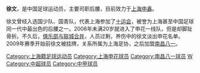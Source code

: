 {{about|足球运动员'''徐文'''|兩宋之際金朝將領'''徐文'''|徐文 (金朝)|作曲家'''徐文'''|徐文 (作曲家)}}
{{Football player infobox
| playername = 徐文
| fullname = 徐文
| englishfullname = Xu Wen
| dateofbirth = {{birth date and age|1986|4|13}}
| countryofbirth = {{CHN}}
| cityofbirth = [[上海|上海]]
| height = {{height|m=1.78}}
| position = 中场
| clubnumber = 7
| currentclub = [[上海申鑫|上海申鑫]]
| youthyears =
| youthclubs = 上海闸北体校<br/>[[上海申花|上海申花]]
| years = 2006年<br/>2009-
| clubs = [[上海申花|上海申花]]<br/>[[上海申鑫|上海申鑫]]
| caps(goals) = 0{{0}}(0)<br>53 (0)
| pcupdate = 2011-11-02
|}}
'''徐文'''{{BD|1986年|4月13日|||X}}，是中国足球运动员，主要司职后腰，目前效力于[[上海申鑫|上海申鑫]]。

徐文曾经入选国少队、国青队，代表上海参加了[[十运会|十运会]]，被誉为上海甚至中国足球同一代中最出色的后腰之一。2006年未满20岁就进入了申花一线队，但是却脚趾骨折。不久后，[[申花联城合并|俱乐部与联城合并]]，人员过剩，养伤中的徐文淡出申花名单。2009年赛季开始前徐文被挂牌，关系所属为上海足协，之后加盟[[南昌八一|南昌八一]]。

{{2010年中超分类名单南昌}}
{{2011年中超分类名单南昌}}
{{2012年中超分类名单南昌}}
{{2013年中超分类名单上海申鑫}}
{{2014年中超分类名单上海申鑫}}
{{2016年中甲分类名单上海申鑫}}

{{DEFAULTSORT:XU Wen}}
[[Category:上海籍足球运动员|Category:上海籍足球运动员]]
[[Category:上海申花球员|Category:上海申花球员]]
[[Category:南昌八一球员|Category:南昌八一球员]]
[[Category:徐姓|W]]
[[Category:中超球员|Category:中超球员]]
[[Category:中甲球员|Category:中甲球员]]